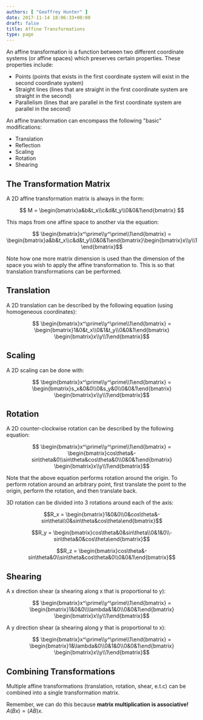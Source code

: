 ```yaml
---
authors: [ "Geoffrey Hunter" ]
date: 2017-11-14 18:06:33+00:00
draft: false
title: Affine Transformations
type: page
---
```



An affine transformation is a function between two different coordinate systems (or affine spaces) which preserves certain properties. These properties include:

* Points (points that exists in the first coordinate system will exist in the second coordinate system)
* Straight lines (lines that are straight in the first coordinate system are straight in the second)
* Parallelism (lines that are parallel in the first coordinate system are parallel in the second)

An affine transformation can encompass the following "basic" modifications:

* Translation
* Reflection
* Scaling
* Rotation
* Shearing

## The Transformation Matrix

A 2D affine transformation matrix is always in the form:

$$ M = \begin{bmatrix}a&b&t_x\\c&d&t_y\\0&0&1\end{bmatrix} $$

This maps from one affine space to another via the equation:

$$ \begin{bmatrix}x^\prime\\y^\prime\\1\end{bmatrix} = \begin{bmatrix}a&b&t_x\\c&d&t_y\\0&0&1\end{bmatrix}\begin{bmatrix}x\\y\\1\end{bmatrix}$$

Note how one more matrix dimension is used than the dimension of the space you wish to apply the affine transformation to. This is so that translation transformations can be performed.

## Translation

A 2D translation can be described by the following equation (using homogeneous coordinates):

$$ \begin{bmatrix}x^\prime\\y^\prime\\1\end{bmatrix} = \begin{bmatrix}1&0&t_x\\0&1&t_y\\0&0&1\end{bmatrix} \begin{bmatrix}x\\y\\1\end{bmatrix}$$

## Scaling

A 2D scaling can be done with:

$$ \begin{bmatrix}x^\prime\\y^\prime\\1\end{bmatrix} = \begin{bmatrix}s_x&0&0\\0&s_y&0\\0&0&1\end{bmatrix} \begin{bmatrix}x\\y\\1\end{bmatrix}$$

## Rotation

A 2D counter-clockwise rotation can be described by the following equation:

$$ \begin{bmatrix}x^\prime\\y^\prime\\1\end{bmatrix} = \begin{bmatrix}cos\theta&-sin\theta&0\\sin\theta&cos\theta&0\\0&0&1\end{bmatrix} \begin{bmatrix}x\\y\\1\end{bmatrix}$$

Note that the above equation performs rotation around the origin. To perform rotation around an arbitrary point, first translate the point to the origin, perform the rotation, and then translate back.

3D rotation can be divided into 3 rotations around each of the axis:

$$R_x = \begin{bmatrix}1&0&0\\0&cos\theta&-sin\theta\\0&sin\theta&cos\theta\end{bmatrix}$$

$$R_y = \begin{bmatrix}cos\theta&0&sin\theta\\0&1&0\\-sin\theta&0&cos\theta\end{bmatrix}$$

$$R_z = \begin{bmatrix}cos\theta&-sin\theta&0\\sin\theta&cos\theta&0\\0&0&1\end{bmatrix}$$

## Shearing

A x direction shear (a shearing along x that is proportional to y):

$$ \begin{bmatrix}x^\prime\\y^\prime\\1\end{bmatrix} = \begin{bmatrix}1&0&0\\\lambda&1&0\\0&0&1\end{bmatrix} \begin{bmatrix}x\\y\\1\end{bmatrix}$$

A y direction shear (a shearing along y that is proportional to x):

$$ \begin{bmatrix}x^\prime\\y^\prime\\1\end{bmatrix} = \begin{bmatrix}1&\lambda&0\\0&1&0\\0&0&1\end{bmatrix} \begin{bmatrix}x\\y\\1\end{bmatrix}$$

## Combining Transformations

Multiple affine transformations (translation, rotation, shear, e.t.c) can be combined into a single transformation matrix.

Remember, we can do this because **matrix multiplication is associative!** $A(Bx) = (AB)x$.
